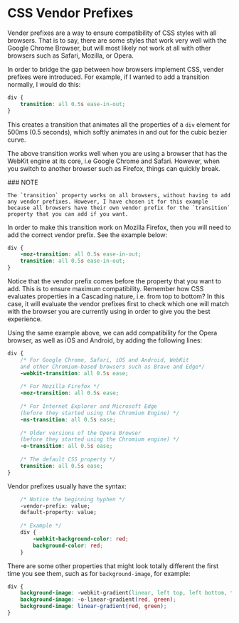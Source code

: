 
# CSS Vendor Prefixes

Vender prefixes are a way to ensure compatibility of CSS styles with all browsers. That is to say, there are some styles that work very well with the Google Chrome Browser, but will most likely not work at all with other browsers such as Safari, Mozilla, or Opera.

In order to bridge the gap between how browsers implement CSS, vender prefixes were introduced. For example, if I wanted to add a transition normally, I would do this:

```css
div {
    transition: all 0.5s ease-in-out;
}
```

This creates a transition that animates all the properties of a `div` element for 500ms (0.5 seconds), which softly animates in and out for the cubic bezier curve.

The above transition works well when you are using a browser that has the WebKit engine at its core, i.e Google Chrome and Safari. However, when you switch to another browser such as Firefox, things can quickly break.

<Callout type="info">
    ### NOTE 
    
    The `transition` property works on all browsers, without having to add any vendor prefixes. However, I have chosen it for this example because all browsers have their own vendor prefix for the `transition` property that you can add if you want.    
</Callout>

In order to make this transition work on Mozilla Firefox, then you will need to add the correct vendor prefix. See the example below:

```css
div {
    -moz-transition: all 0.5s ease-in-out;
    transition: all 0.5s ease-in-out;
}
```

Notice that the vendor prefix comes before the property that you want to add. This is to ensure maximum compatibility. Remember how CSS evaluates properties in a Cascading nature, i.e. from top to bottom? In this case, it will evaluate the vendor prefixes first to check which one will match with the browser you are currently using in order to give you the best experience.

Using the same example above, we can add compatibility for the Opera browser, as well as iOS and Android, by adding the following lines:

```css
div {
    /* For Google Chrome, Safari, iOS and Android, WebKit
    and other Chromium-based browsers such as Brave and Edge*/
    -webkit-transition: all 0.5s ease;
    
    /* For Mozilla Firefox */
    -moz-transition: all 0.5s ease;
    
    /* For Internet Explorer and Microsoft Edge
    (before they started using the Chromium Engine) */
    -ms-transition: all 0.5s ease;
    
    /* Older versions of the Opera Browser
    (before they started using the Chromium engine) */
    -o-transition: all 0.5s ease;
    
    /* The default CSS property */
    transition: all 0.5s ease;
}
```

Vendor prefixes usually have the syntax:

```css
    /* Notice the beginning hyphen */
    -vendor-prefix: value;
    default-property: value;
    
    /* Example */
    div {
        -webkit-background-color: red;
        background-color: red;
    }
```

There are some other properties that might look totally different the first time you see them, such as for `background-image`, for example:

```css
div {
    background-image: -webkit-gradient(linear, left top, left bottom, from(red), to(green));
    background-image: -o-linear-gradient(red, green);
    background-image: linear-gradient(red, green);
}
```